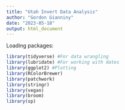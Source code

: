 ```yaml
---
title: "Utah Invert Data Analysis"
author: "Gordon Gianniny"
date: "2023-05-18"
output: html_document
---
```


Loading packages: 

```r
library(tidyverse) #For data wrangling
library(lubridate) #For working with dates
library(ggplot2) #Plotting
library(RColorBrewer)
library(patchwork)
library(stringr)
library(vegan)
library(broom)
library(sp)
```




